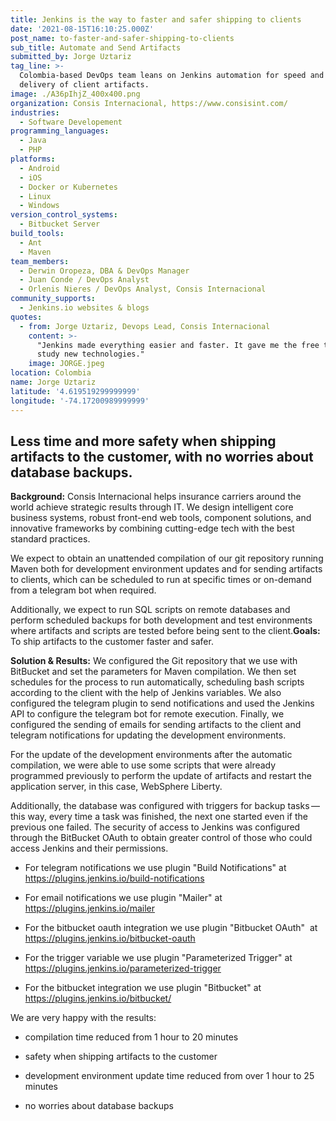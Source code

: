 ```yaml
---
title: Jenkins is the way to faster and safer shipping to clients
date: '2021-08-15T16:10:25.000Z'
post_name: to-faster-and-safer-shipping-to-clients
sub_title: Automate and Send Artifacts
submitted_by: Jorge Uztariz
tag_line: >-
  Colombia-based DevOps team leans on Jenkins automation for speed and safe
  delivery of client artifacts.
image: ./A36pIhjZ_400x400.png
organization: Consis Internacional, https://www.consisint.com/
industries:
  - Software Developement
programming_languages:
  - Java
  - PHP
platforms:
  - Android
  - iOS
  - Docker or Kubernetes
  - Linux
  - Windows
version_control_systems:
  - Bitbucket Server
build_tools:
  - Ant
  - Maven
team_members:
  - Derwin Oropeza, DBA & DevOps Manager
  - Juan Conde / DevOps Analyst
  - Orlenis Nieres / DevOps Analyst, Consis Internacional
community_supports:
  - Jenkins.io websites & blogs
quotes:
  - from: Jorge Uztariz, Devops Lead, Consis Internacional
    content: >-
      "Jenkins made everything easier and faster. It gave me the free time to
      study new technologies."
    image: JORGE.jpeg
location: Colombia
name: Jorge Uztariz
latitude: '4.619519299999999'
longitude: '-74.17200989999999'
---
```

## Less time and more safety when shipping artifacts to the customer, with no worries about database backups.

**Background:** Consis Internacional helps insurance carriers around the world achieve strategic results through IT. We design intelligent core business systems, robust front-end web tools, component solutions, and innovative frameworks by combining cutting-edge tech with the best standard practices.

We expect to obtain an unattended compilation of our git repository running Maven both for development environment updates and for sending artifacts to clients, which can be scheduled to run at specific times or on-demand from a telegram bot when required.

Additionally, we expect to run SQL scripts on remote databases and perform scheduled backups for both development and test environments where artifacts and scripts are tested before being sent to the client.**Goals:**  To ship artifacts to the customer faster and safer.

<Testimonal idx="0" />

**Solution & Results:** We configured the Git repository that we use with BitBucket and set the parameters for Maven compilation. We then set schedules for the process to run automatically, scheduling bash scripts according to the client with the help of Jenkins variables. We also configured the telegram plugin to send notifications and used the Jenkins API to configure the telegram bot for remote execution. Finally, we configured the sending of emails for sending artifacts to the client and telegram notifications for updating the development environments.

For the update of the development environments after the automatic compilation, we were able to use some scripts that were already programmed previously to perform the update of artifacts and restart the application server, in this case, WebSphere Liberty.

Additionally, the database was configured with triggers for backup tasks — this way, every time a task was finished, the next one started even if the previous one failed. The security of access to Jenkins was configured through the BitBucket OAuth to obtain greater control of those who could access Jenkins and their permissions.

-   For telegram notifications we use plugin "Build Notifications" at <a href="https://plugins.jenkins.io/build-notifications" class="bare">https://plugins.jenkins.io/build-notifications</a>

-   For email notifications we use plugin "Mailer" at <a href="https://plugins.jenkins.io/mailer" class="bare">https://plugins.jenkins.io/mailer</a>

-   For the bitbucket oauth integration we use plugin "Bitbucket OAuth"  at <a href="https://plugins.jenkins.io/bitbucket-oauth" class="bare">https://plugins.jenkins.io/bitbucket-oauth</a>

-   For the trigger variable we use plugin "Parameterized Trigger" at <a href="https://plugins.jenkins.io/parameterized-trigger" class="bare">https://plugins.jenkins.io/parameterized-trigger</a>

-   For the bitbucket integration we use plugin "Bitbucket" at <a href="https://plugins.jenkins.io/bitbucket/" class="bare">https://plugins.jenkins.io/bitbucket/</a>

We are very happy with the results:

-   compilation time reduced from 1 hour to 20 minutes

-   safety when shipping artifacts to the customer

-   development environment update time reduced from over 1 hour to 25 minutes

-   no worries about database backups
